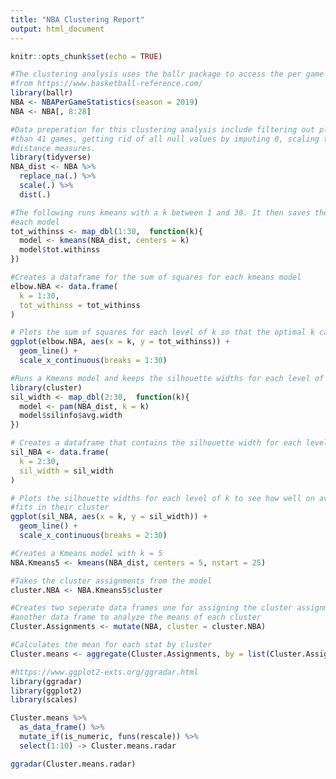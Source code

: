 ```yaml
---
title: "NBA Clustering Report"
output: html_document
---
```


```r
knitr::opts_chunk$set(echo = TRUE)
```


```r
#The clustering analysis uses the ballr package to access the per game statistics of players in the 2019 season 
#from https://www.basketball-reference.com/ 
library(ballr)
NBA <- NBAPerGameStatistics(season = 2019)
NBA <- NBA[, 8:28]
```

```r
#Data preperation for this clustering analysis include filtering out players who played less
#than 41 games, getting rid of all null values by imputing 0, scaling the data, calculating the 
#distance measures.
library(tidyverse)
NBA_dist <- NBA %>%
  replace_na(.) %>%
  scale(.) %>%
  dist(.)
```

```r
#The following runs kmeans with a k between 1 and 30. It then saves the sum of squares for 
#each model
tot_withinss <- map_dbl(1:30,  function(k){
  model <- kmeans(NBA_dist, centers = k)
  model$tot.withinss
})
```

```r
#Creates a dataframe for the sum of squares for each kmeans model
elbow.NBA <- data.frame(
  k = 1:30,
  tot_withinss = tot_withinss
)
```

```r
# Plots the sum of squares for each level of k so that the optimal k can be chosen (k = 5)
ggplot(elbow.NBA, aes(x = k, y = tot_withinss)) +
  geom_line() +
  scale_x_continuous(breaks = 1:30)
```

```r
#Runs a Kmeans model and keeps the silhouette widths for each level of k
library(cluster)
sil_width <- map_dbl(2:30,  function(k){
  model <- pam(NBA_dist, k = k)
  model$silinfo$avg.width
})
```

```r
# Creates a dataframe that contains the silhouette width for each level of k
sil_NBA <- data.frame(
  k = 2:30,
  sil_width = sil_width
)
```

```r
# Plots the silhouette widths for each level of k to see how well on average each player
#fits in their cluster
ggplot(sil_NBA, aes(x = k, y = sil_width)) +
  geom_line() +
  scale_x_continuous(breaks = 2:30)
```

```r
#Creates a Kmeans model with k = 5
NBA.Kmeans5 <- kmeans(NBA_dist, centers = 5, nstart = 25)

#Takes the cluster assignments from the model
cluster.NBA <- NBA.Kmeans5$cluster
```

```r
#Creates two seperate data frames one for assigning the cluster assignments to players and
#another data frame to analyze the means of each cluster
Cluster.Assignments <- mutate(NBA, cluster = cluster.NBA)
```

```r
#Calculates the mean for each stat by cluster
Cluster.means <- aggregate(Cluster.Assignments, by = list(Cluster.Assignments$cluster), FUN = "mean", na.rm = TRUE)

```

```r
#https://www.ggplot2-exts.org/ggradar.html
library(ggradar)
library(ggplot2)
library(scales)

Cluster.means %>%
  as_data_frame() %>%
  mutate_if(is_numeric, funs(rescale)) %>%
  select(1:10) -> Cluster.means.radar

ggradar(Cluster.means.radar)
```